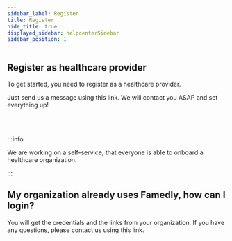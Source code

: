 ```yaml
---
sidebar_label: Register
title: Register
hide_title: true
displayed_sidebar: helpcenterSidebar
sidebar_position: 1
---
```



<div class="hero hero--primary">
  <div class="container">
    <h2 class="hero__title">Register as healthcare provider</h2>
    <p class="hero__subtitle">To get started, you need to register as a healthcare provider.</p>
    <p>Just send us a message using this link. We will contact you ASAP and set everything up!</p>
  </div>
</div>
<br></br>

:::info

We are working on a self-service, that everyone is able to onboard a healthcare organization.

:::

## My organization already uses Famedly, how can I login?

You will get the credentials and the links from your organization. If you have any questions, please contact us using this link.
